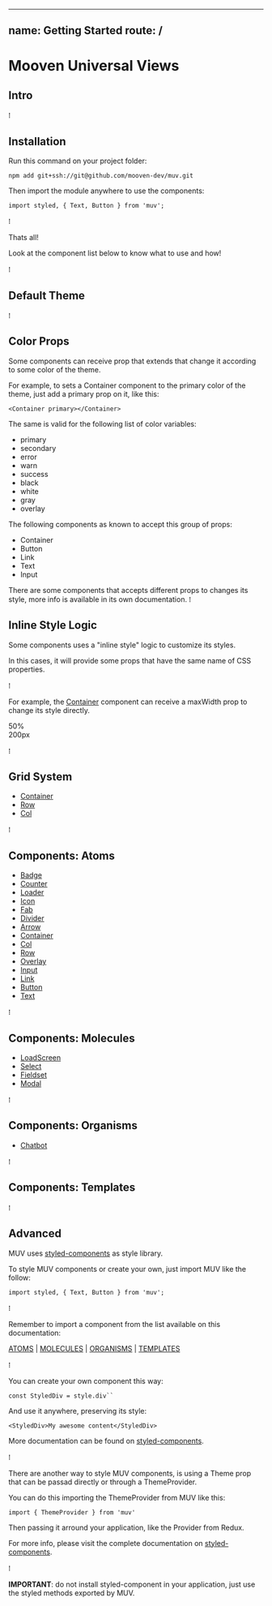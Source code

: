 
---
name: Getting Started
route: /
---



# **M**ooven **U**niversal **V**iews


## Intro

⁞

## Installation

Run this command on your project folder:

`npm add git+ssh://git@github.com/mooven-dev/muv.git`

Then import the module anywhere to use the components:

`import styled, { Text, Button } from 'muv';`

⁞

Thats all! 

Look at the component list below to know what to use and how!

⁞

## Default Theme

⁞

## Color Props

Some components can receive prop that extends that change it according to some color of the theme.

For example, to sets a Container component to the primary color of the theme, just add a primary prop on it, like this:

`<Container primary></Container>`

The same is valid for the following list of color variables:

- primary
- secondary
- error
- warn
- success
- black
- white
- gray
- overlay

The following components as known to accept this group of props:

- Container
- Button
- Link
- Text
- Input

There are some components that accepts different props to changes its style, more info is available in its own documentation.
⁞

## Inline Style Logic

Some components uses a "inline style" logic to customize its styles. 

In this cases, it will provide some props that have the same name of CSS properties.

⁞

For example, the [Container](/view) component can receive a maxWidth prop to change its style directly.

<Playground>
  <Container bordered hasContent maxWidth='50%'>50%</Container>
  <br/>
  <Container bordered hasContent maxWidth='200px'>200px</Container>
</Playground>

⁞

## Grid System

- [Container](/container)
- [Row](/row)
- [Col](/col)

⁞

## Components: Atoms
- [Badge](/badge)
- [Counter](/counter)
- [Loader](/loader)
- [Icon](/icon)
- [Fab](/fab)
- [Divider](/divider)
- [Arrow](/arrow)
- [Container](/container)
- [Col](/col)
- [Row](/row)
- [Overlay](/overlay)
- [Input](/input)
- [Link](/link)
- [Button](/button)
- [Text](/text)

⁞

## Components: Molecules
- [LoadScreen](/loadScreen)
- [Select](/select)
- [Fieldset](/fieldset)
- [Modal](/modal)

⁞

## Components: Organisms
- [Chatbot](/chatbot)

⁞

## Components: Templates

⁞

## Advanced

MUV uses [styled-components](https://www.styled-components.com/) as style library.

To style MUV components or create your own, just import MUV like the follow:

`import styled, { Text, Button } from 'muv';`

⁞

Remember to import a component from the list available on this documentation:

[ATOMS](/#atoms) | [MOLECULES](/#molecules) | [ORGANISMS](/#organisms) | [TEMPLATES](/#templates)

⁞

You can create your own component this way:

`const StyledDiv = style.div`` `

And use it anywhere, preserving its style:

`<StyledDiv>My awesome content</StyledDiv> `

More documentation can be found on [styled-components](https://www.styled-components.com/).

⁞

There are another way to style MUV components, is using a Theme prop that can  be passad directly or through a ThemeProvider.

You can do this importing the ThemeProvider from MUV like this:

`import { ThemeProvider } from 'muv'`

Then passing it arround your application, like the Provider from Redux.

For more info, please visit the complete documentation on [styled-components](https://www.styled-components.com/docs/advanced).

⁞

**IMPORTANT**: do not install styled-component in your application, just use the styled methods exported by MUV.
